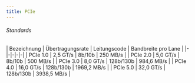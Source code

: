 ```yaml
---
title: PCIe
---
```







###### Standards

| Bezeichnung | Übertragungsrate | Leitungscode | Bandbreite pro Lane |
|-|-|-|-|-| 
| PCIe 1.0 | 2,5 GT/s | 8b/10b | 250 MB/s |
| PCIe 2.0 | 5,0 GT/s | 8b/10b | 500 MB/s |
| PCIe 3.0 | 8,0 GT/s | 128b/130b | 984,6 MB/s |
| PCIe 4.0 | 16,0 GT/s | 128b/130b | 1969,2 MB/s |
| PCIe 5.0 | 32,0 GT/s | 128b/130b | 3938,5 MB/s |

<PCIeBandwidthCalculator />